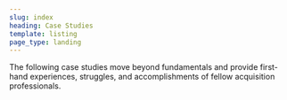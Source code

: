 ```yaml
---
slug: index
heading: Case Studies
template: listing
page_type: landing
---
```


The following case studies move beyond fundamentals and provide first-hand experiences, struggles, and accomplishments of fellow acquisition professionals.

